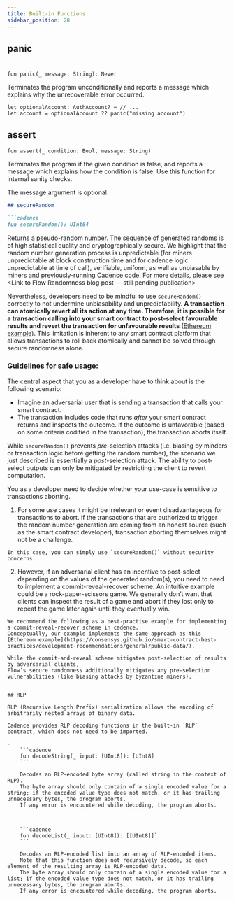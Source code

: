 ```yaml
---
title: Built-in Functions
sidebar_position: 28
---
```


## panic
#

```cadence
fun panic(_ message: String): Never
```

  Terminates the program unconditionally
  and reports a message which explains why the unrecoverable error occurred.

  ```cadence
  let optionalAccount: AuthAccount? = // ...
  let account = optionalAccount ?? panic("missing account")
  ```

## assert

```cadence
fun assert(_ condition: Bool, message: String)
```

  Terminates the program if the given condition is false,
  and reports a message which explains how the condition is false.
  Use this function for internal sanity checks.

  The message argument is optional.

```markdown
## secureRandom

```cadence
fun secureRandom(): UInt64
```

  Returns a pseudo-random number. The sequence of generated randoms is of high statistical quality and cryptographically secure.
  We highlight that the random number generation process is unpredictable (for miners unpredictable at block construction time
  and for cadence logic unpredictable at time of call), verifiable, uniform, as well as unbiasable by miners and previously-running
  Cadence code. For more details, please see <Link to Flow Randomness blog post — still pending publication>

  Nevertheless, developers need to be mindful to use `secureRandom()` correctly to not undermine unbiasability and unpredictability.
  **A transaction can atomically revert all its action at any time. Therefore, it is possible for a transaction calling into your
  smart contract to post-select favourable results and revert the transaction for unfavourable results**
  ([Ethereum example](https://consensys.github.io/smart-contract-best-practices/development-recommendations/general/public-data/)).
  This limitation is inherent to any smart contract platform that allows transactions to roll back atomically and cannot be
  solved through secure randomness alone. 

  ### Guidelines for safe usage: 
  
  The central aspect that you as a developer have to think about is the following scenario:

  - Imagine an adversarial user that is sending a transaction that calls your smart contract.
  - The transaction includes code that runs *after* your smart contract returns and inspects the outcome.
    If the outcome is unfavorable (based on some criteria codified in the transaction), the transaction aborts itself.

  While `secureRandom()` prevents *pre*-selection attacks (i.e. biasing by minders or transaction logic before getting the
  random number), the scenario we just described is essentially a *post*-selection attack. The ability to post-select outputs
  can only be mitigated by restricting the client to revert computation.

  You as a developer need to decide whether your use-case is sensitive to transactions aborting. 

  1. For some use cases it might be irrelevant or event disadvantageous for transactions to abort. If the transactions that are
    authorized to trigger the random number generation are coming from an honest source (such as the smart contract developer),
    transaction aborting themselves might not be a challenge.
    
    In this case, you can simply use `secureRandom()` without security concerns.
    
  2. However, if an adversarial client has an incentive to post-select depending on the values of the generated random(s),
    you need to need to implement a commit-reveal-recover scheme. An intuitive example could be a rock-paper-scissors game.
    We generally don’t want that clients can inspect the result of a game and abort if they lost only to repeat the game
    later again until they eventually win. 
    
    We recommend the following as a best-practise example for implementing a commit-reveal-recover scheme in cadence.
    Conceptually, our example implements the same approach as this
    [Ethereum example](https://consensys.github.io/smart-contract-best-practices/development-recommendations/general/public-data/). 
    
    While the commit-and-reveal scheme mitigates post-selection of results by adversarial clients,
    Flow’s secure randomness additionally mitigates any pre-selection vulnerabilities (like biasing attacks by byzantine miners).
```

## RLP

RLP (Recursive Length Prefix) serialization allows the encoding of arbitrarily nested arrays of binary data.

Cadence provides RLP decoding functions in the built-in `RLP` contract, which does not need to be imported.

-
    ```cadence
    fun decodeString(_ input: [UInt8]): [UInt8]
    ```

    Decodes an RLP-encoded byte array (called string in the context of RLP).
    The byte array should only contain of a single encoded value for a string; if the encoded value type does not match, or it has trailing unnecessary bytes, the program aborts.
    If any error is encountered while decoding, the program aborts.



    ```cadence
    fun decodeList(_ input: [UInt8]): [[UInt8]]`
    ```

    Decodes an RLP-encoded list into an array of RLP-encoded items.
    Note that this function does not recursively decode, so each element of the resulting array is RLP-encoded data.
    The byte array should only contain of a single encoded value for a list; if the encoded value type does not match, or it has trailing unnecessary bytes, the program aborts.
    If any error is encountered while decoding, the program aborts.
